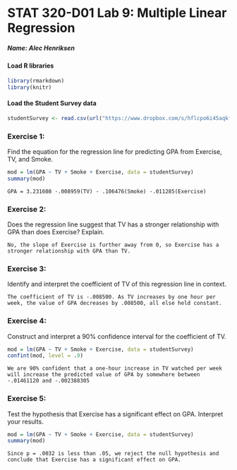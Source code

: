 <!-- INSTRUCTION: This is the template you will use to type up your responses to the exercises. To produce a document that you can print out and turn in just click on Knit HTML above. All you need to do to complete the lab is to type up your BRIEF answers and the R code (when necessary) in the spaces provided below. -->

STAT 320-D01 Lab 9: Multiple Linear Regression
========================================================

##### Name: Alec Henriksen


#### Load R libraries
```{r warning=FALSE, message=FALSE}
library(rmarkdown)
library(knitr)
```


#### Load the Student Survey data
```{r}
studentSurvey <- read.csv(url("https://www.dropbox.com/s/hflcpo6i45aqkfy/studentSurvey.csv?dl=1"))
```


### Exercise 1:
Find the equation for the regression line for predicting GPA from Exercise, TV, and Smoke.
```{r}
mod = lm(GPA ~ TV + Smoke + Exercise, data = studentSurvey)
summary(mod)
```
```
GPA = 3.231608 -.008959(TV) - .106476(Smoke) -.011285(Exercise)
```

### Exercise 2:
Does the regression line suggest that TV has a stronger relationship with GPA than does Exercise? Explain.
```
No, the slope of Exercise is further away from 0, so Exercise has a stronger relationship with GPA than TV.
```


### Exercise 3:
Identify and interpret the coefficient of TV of this regression line in context.
```
The coefficient of TV is -.008500. As TV increases by one hour per week, the value of GPA decreases by .008500, all else held constant. 
```

### Exercise 4:
Construct and interpret a 90% confidence interval for the coefficient of TV.
```{r}
mod = lm(GPA ~ TV + Smoke + Exercise, data = studentSurvey)
confint(mod, level = .9)
```
```
We are 90% confident that a one-hour increase in TV watched per week will increase the predicted value of GPA by somewhere between -.01461120 and -.002388305
```


### Exercise 5:
Test the hypothesis that Exercise has a significant effect on GPA. Interpret your results.
```{r}
mod = lm(GPA ~ TV + Smoke + Exercise, data = studentSurvey)
summary(mod)
```
```
Since p = .0032 is less than .05, we reject the null hypothesis and conclude that Exercise has a significant effect on GPA.
```